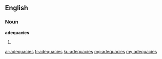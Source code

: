 ==English==

===Noun===
'''adequacies'''
# {{plural of|adequacy}}

[[ar:adequacies]]
[[fr:adequacies]]
[[ku:adequacies]]
[[mg:adequacies]]
[[my:adequacies]]